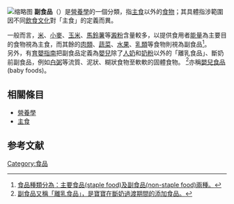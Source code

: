 {{expand|time=2011-02-07}}
[[File:Vegetable_Cart_in_Guntur.jpg|缩略图]]
'''副食品'''（{{lang-en|'''Non-staple food'''}}）是[[營養學|營養學]]的一個分類，指[[主食|主食]]以外的[[食物|食物]]；其具體指涉範圍因不同[[飲食文化|飲食文化]]對「主食」的定義而異。 

一般而言，[[大米|米]]、[[小麥|小麥]]、[[玉米|玉米]]、[[馬鈴薯|馬鈴薯]]等[[澱粉|澱粉]]含量較多，以提供食用者[[能量|能量]]為主要目的食物視為主食，而其餘的[[肉類|肉類]]、[[蔬菜|蔬菜]]、[[水果|水果]]、[[奶制品|乳類]]等食物則視為副食品<ref>[http://hk.knowledge.yahoo.com/question/?qid=7006032700838 食品種類分為：主要食品(staple food)及副食品(non-staple food)兩種。]{{dead link|date=2017年11月 |bot=InternetArchiveBot |fix-attempted=yes }}</ref>。
<br/>另外，有[[育嬰指南|育嬰指南]]把副食品定義為[[嬰兒|嬰兒]]除了[[人奶|人奶]]和[[奶粉|奶粉]]以外的「離乳食品」、斷奶前副食品，例如[[白粥|白粥]]等流質、泥狀、糊狀食物至軟軟的固體食物。 <ref>[http://hk.knowledge.yahoo.com/question/?qid=7007010902870 副食品又稱「離乳食品」，是寶寶在斷奶過渡期間的添加食品。]{{dead link|date=2017年11月 |bot=InternetArchiveBot |fix-attempted=yes }}</ref>亦稱[[嬰兒食品|嬰兒食品]](baby foods)。

==相關條目==
* [[營養學|營養學]]
* [[主食|主食]]

==参考文献==
<div class="references-small">
<references />
</div>

[[Category:食品|Category:食品]]